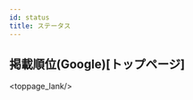 ---
id: status
title: ステータス
---


## 掲載順位(Google)[トップページ]
<toppage_lank/>

<!--
<Image img={require('../static/img/metrics.svg')} />
-->
<!-- ![Status](https://raw.githubusercontent.com/tamagoez/vividarmy-wikinotes/main/static/img/metrics.svg "status") -->
